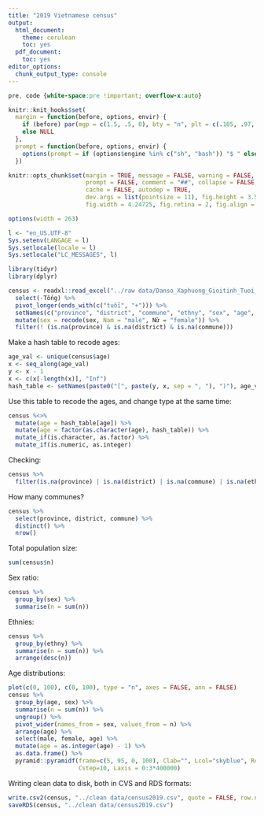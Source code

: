 ```yaml
---
title: "2019 Vietnamese census"
output:
  html_document:
    theme: cerulean
    toc: yes
  pdf_document:
    toc: yes
editor_options: 
  chunk_output_type: console
---
```


```css
pre, code {white-space:pre !important; overflow-x:auto}
```

```r
knitr::knit_hooks$set(
  margin = function(before, options, envir) {
    if (before) par(mgp = c(1.5, .5, 0), bty = "n", plt = c(.105, .97, .13, .97))
    else NULL
  },
  prompt = function(before, options, envir) {
    options(prompt = if (options$engine %in% c("sh", "bash")) "$ " else "> ")
  })

knitr::opts_chunk$set(margin = TRUE, message = FALSE, warning = FALSE,
                      prompt = FALSE, comment = "##", collapse = FALSE,
                      cache = FALSE, autodep = TRUE,
                      dev.args = list(pointsize = 11), fig.height = 3.5,
                      fig.width = 4.24725, fig.retina = 2, fig.align = "center")

options(width = 263)

l <- "en_US.UTF-8"
Sys.setenv(LANGAGE = l)
Sys.setlocale(locale = l)
Sys.setlocale("LC_MESSAGES", l)
```

```r
library(tidyr)
library(dplyr)
```


```r
census <- readxl::read_excel("../raw data/Danso_Xaphuong_Gioitinh_Tuoi_QuyII_2019.xlsx", 2) %>% 
  select(-Tổng) %>% 
  pivot_longer(ends_with(c("tuổi", "+"))) %>% 
  setNames(c("province", "district", "commune", "ethny", "sex", "age", "n")) %>% 
  mutate(sex = recode(sex, Nam = "male", Nữ = "female")) %>% 
  filter(! (is.na(province) & is.na(district) & is.na(commune)))
```

Make a hash table to recode ages:

```r
age_val <- unique(census$age)
x <- seq_along(age_val)
y <- x - 1
x <- c(x[-length(x)], "Inf")
hash_table <- setNames(paste0("[", paste(y, x, sep = ", "), ")"), age_val)
```

Use this table to recode the ages, and change type at the same time:

```r
census %<>%
  mutate(age = hash_table[age]) %>% 
  mutate(age = factor(as.character(age), hash_table)) %>% 
  mutate_if(is.character, as.factor) %>% 
  mutate_if(is.numeric, as.integer)
```

Checking:

```r
census %>% 
  filter(is.na(province) | is.na(district) | is.na(commune) | is.na(ethny) | is.na(sex) | is.na(age) | is.na(n))
```

How many communes?

```r
census %>% 
  select(province, district, commune) %>% 
  distinct() %>% 
  nrow()
```

Total population size:

```r
sum(census$n)
```

Sex ratio:

```r
census %>% 
  group_by(sex) %>% 
  summarise(n = sum(n))
```

Ethnies:

```r
census %>% 
  group_by(ethny) %>% 
  summarise(n = sum(n)) %>% 
  arrange(desc(n))
```

Age distributions:

```r
plot(c(0, 100), c(0, 100), type = "n", axes = FALSE, ann = FALSE)
census %>% 
  group_by(age, sex) %>% 
  summarise(n = sum(n)) %>% 
  ungroup() %>% 
  pivot_wider(names_from = sex, values_from = n) %>% 
  arrange(age) %>% 
  select(male, female, age) %>% 
  mutate(age = as.integer(age) - 1) %>% 
  as.data.frame() %>% 
  pyramid::pyramidf(frame=c(5, 95, 0, 100), Clab="", Lcol="skyblue", Rcol="pink",
                    Cstep=10, Laxis = 0:3*400000)
```

Writing clean data to disk, both in CVS and RDS formats:

```r
write.csv2(census, "../clean data/census2019.csv", quote = FALSE, row.names = FALSE)
saveRDS(census, "../clean data/census2019.csv")
```
